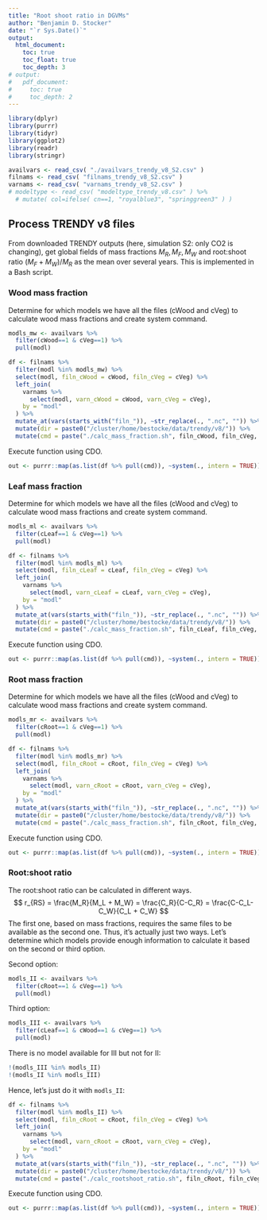 ```yaml
---
title: "Root shoot ratio in DGVMs"
author: "Benjamin D. Stocker"
date: "`r Sys.Date()`"
output:
  html_document:
    toc: true
    toc_float: true
    toc_depth: 3
# output:
#   pdf_document:
#     toc: true
#     toc_depth: 2
---
```


```r
library(dplyr)
library(purrr)
library(tidyr)
library(ggplot2)
library(readr)
library(stringr)

availvars <- read_csv( "./availvars_trendy_v8_S2.csv" )
filnams <- read_csv( "filnams_trendy_v8_S2.csv" )
varnams <- read_csv( "varnams_trendy_v8_S2.csv" )
# modeltype <- read_csv( "modeltype_trendy_v8.csv" ) %>% 
  # mutate( col=ifelse( cn==1, "royalblue3", "springgreen3" ) )
```

## Process TRENDY v8 files

From downloaded TRENDY outputs (here, simulation S2: only CO2 is changing), get global fields of mass fractions $M_R, M_F, M_W$ and root:shoot ratio $(M_F + M_W)/M_R$ as the mean over several years. This is implemented in a Bash script.

### Wood mass fraction

Determine for which models we have all the files (cWood and cVeg) to calculate wood mass fractions and create system command.
```r
modls_mw <- availvars %>% 
  filter(cWood==1 & cVeg==1) %>% 
  pull(modl)

df <- filnams %>% 
  filter(modl %in% modls_mw) %>% 
  select(modl, filn_cWood = cWood, filn_cVeg = cVeg) %>% 
  left_join(
    varnams %>% 
      select(modl, varn_cWood = cWood, varn_cVeg = cVeg),
    by = "modl"
  ) %>% 
  mutate_at(vars(starts_with("filn_")), ~str_replace(., ".nc", "")) %>% 
  mutate(dir = paste0("/cluster/home/bestocke/data/trendy/v8/")) %>% 
  mutate(cmd = paste("./calc_mass_fraction.sh", filn_cWood, filn_cVeg, dir))
```

Execute function using CDO.
```r
out <- purrr::map(as.list(df %>% pull(cmd)), ~system(., intern = TRUE))
```

### Leaf mass fraction

Determine for which models we have all the files (cWood and cVeg) to calculate wood mass fractions and create system command.
```r
modls_ml <- availvars %>% 
  filter(cLeaf==1 & cVeg==1) %>% 
  pull(modl)

df <- filnams %>% 
  filter(modl %in% modls_ml) %>% 
  select(modl, filn_cLeaf = cLeaf, filn_cVeg = cVeg) %>% 
  left_join(
    varnams %>% 
      select(modl, varn_cLeaf = cLeaf, varn_cVeg = cVeg),
    by = "modl"
  ) %>% 
  mutate_at(vars(starts_with("filn_")), ~str_replace(., ".nc", "")) %>% 
  mutate(dir = paste0("/cluster/home/bestocke/data/trendy/v8/")) %>% 
  mutate(cmd = paste("./calc_mass_fraction.sh", filn_cLeaf, filn_cVeg, dir))
```

Execute function using CDO.
```r
out <- purrr::map(as.list(df %>% pull(cmd)), ~system(., intern = TRUE))
```

### Root mass fraction

Determine for which models we have all the files (cWood and cVeg) to calculate wood mass fractions and create system command.
```r
modls_mr <- availvars %>% 
  filter(cRoot==1 & cVeg==1) %>% 
  pull(modl)

df <- filnams %>% 
  filter(modl %in% modls_mr) %>% 
  select(modl, filn_cRoot = cRoot, filn_cVeg = cVeg) %>% 
  left_join(
    varnams %>% 
      select(modl, varn_cRoot = cRoot, varn_cVeg = cVeg),
    by = "modl"
  ) %>% 
  mutate_at(vars(starts_with("filn_")), ~str_replace(., ".nc", "")) %>% 
  mutate(dir = paste0("/cluster/home/bestocke/data/trendy/v8/")) %>% 
  mutate(cmd = paste("./calc_mass_fraction.sh", filn_cRoot, filn_cVeg, dir))
```

Execute function using CDO.
```r
out <- purrr::map(as.list(df %>% pull(cmd)), ~system(., intern = TRUE))
```

### Root:shoot ratio

The root:shoot ratio can be calculated in different ways.
$$
r_{RS} = \frac{M_R}{M_L + M_W} = \frac{C_R}{C-C_R} = \frac{C-C_L-C_W}{C_L + C_W}
$$
The first one, based on mass fractions, requires the same files to be available as the second one. Thus, it's actually just two ways. Let's determine which models provide enough information to calculate it based on the second or third option.

Second option:
```r
modls_II <- availvars %>% 
  filter(cRoot==1 & cVeg==1) %>% 
  pull(modl)
```

Third option:
```r
modls_III <- availvars %>% 
  filter(cLeaf==1 & cWood==1 & cVeg==1) %>% 
  pull(modl)
```

There is no model available for III but not for II:
```r
!(modls_III %in% modls_II)
!(modls_II %in% modls_III)
```
Hence, let's just do it with `modls_II`:
```r
df <- filnams %>% 
  filter(modl %in% modls_II) %>% 
  select(modl, filn_cRoot = cRoot, filn_cVeg = cVeg) %>% 
  left_join(
    varnams %>% 
      select(modl, varn_cRoot = cRoot, varn_cVeg = cVeg),
    by = "modl"
  ) %>% 
  mutate_at(vars(starts_with("filn_")), ~str_replace(., ".nc", "")) %>% 
  mutate(dir = paste0("/cluster/home/bestocke/data/trendy/v8/")) %>% 
  mutate(cmd = paste("./calc_rootshoot_ratio.sh", filn_cRoot, filn_cVeg, dir))
```

Execute function using CDO.
```r
out <- purrr::map(as.list(df %>% pull(cmd)), ~system(., intern = TRUE))
```
